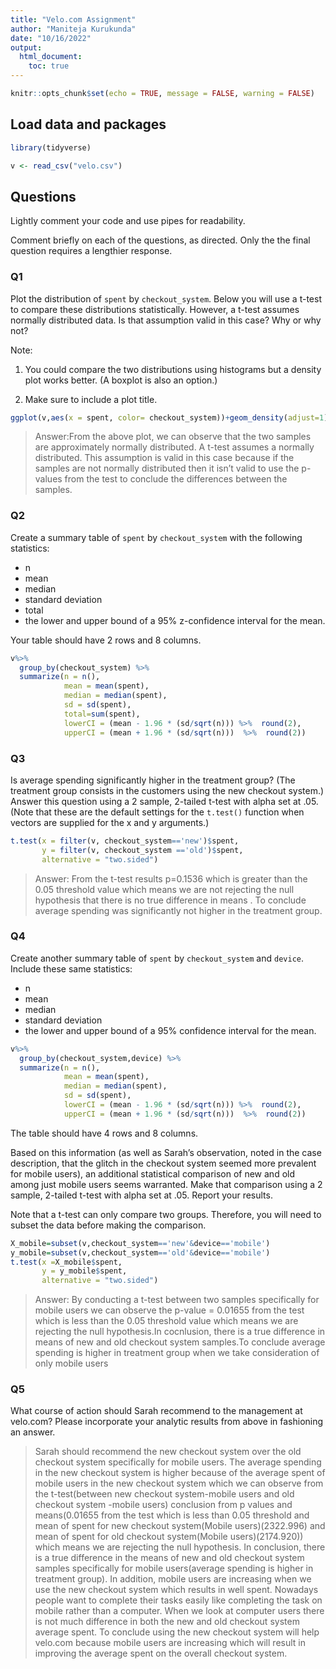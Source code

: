 ---
title: "Velo.com Assignment"
author: "Maniteja Kurukunda"
date: "10/16/2022"
output: 
  html_document:
    toc: true
---

```{r setup, include=FALSE}
knitr::opts_chunk$set(echo = TRUE, message = FALSE, warning = FALSE)

```

<!-- Note:   -->

<!-- These instructions are commented out and will not display when you knit your RMarkdown document. -->

<!-- - Change the information in the yaml header above:  title, author, data. -->
<!-- - Make sure output is html_document. -->
<!-- - Once you are finished coding, **run each chunk individually to make sure there are no errors**.  (If necessary fix your code.) Once your code is error-free, click "knit" on the menu above. Your document should compile to HTML, provided that you have output set to "html_document." -->
<!-- - In the code chunk above ("setup") echo is set to TRUE.  This means that the code in your chunks will be displayed, along with the results, in your compiled document. -->

## Load data and packages

```{r}
library(tidyverse)

v <- read_csv("velo.csv")

```

## Questions

Lightly comment your code and use pipes for readability.

Comment briefly on each of the questions, as directed.  Only the the final question requires a lengthier response.

### Q1

Plot the distribution of `spent` by `checkout_system`.  Below you will use a t-test to compare these distributions statistically.  However, a t-test assumes normally distributed data.  Is that assumption valid in this case?  Why or why not?

Note: 

1. You could compare the two distributions using histograms but a density plot works better. (A boxplot is also an option.)

2. Make sure to include a plot title.

```{r}
ggplot(v,aes(x = spent, color= checkout_system))+geom_density(adjust=1)+labs(title = "The distribution of spent by checkout_system.")+xlim(-4000,9000)
```

> Answer:From the above plot, we can observe that the two samples are approximately normally distributed. A t-test assumes a normally distributed. This assumption is valid in this case because if the samples are not normally distributed then it isn’t valid to use the p-values from the test to conclude the differences between the samples.

### Q2

Create a summary table of `spent` by `checkout_system` with the following statistics:

- n
- mean
- median
- standard deviation
- total 
- the lower and upper bound of a 95% z-confidence interval for the mean.

Your table should have 2 rows and 8 columns.

```{r}
v%>% 
  group_by(checkout_system) %>% 
  summarize(n = n(),
            mean = mean(spent),
            median = median(spent),
            sd = sd(spent),
            total=sum(spent),
            lowerCI = (mean - 1.96 * (sd/sqrt(n))) %>%  round(2),
            upperCI = (mean + 1.96 * (sd/sqrt(n)))  %>%  round(2))


```

###  Q3

Is average spending significantly higher in the treatment group?  (The treatment group consists in the customers using the new checkout system.)  Answer this question using a 2 sample, 2-tailed t-test with alpha set at .05. (Note that these are the default settings for the `t.test()` function when vectors are supplied for the x and y arguments.)

```{r}
t.test(x = filter(v, checkout_system=='new')$spent,
       y = filter(v, checkout_system =='old')$spent,
       alternative = "two.sided")

```

> Answer: From the t-test results p=0.1536 which is greater than the 0.05 threshold value which means we are not rejecting the null hypothesis that there is no true difference in means . To conclude average spending was significantly not higher in the treatment group.

### Q4

Create another summary table of `spent` by `checkout_system` and `device`.  Include these same statistics:

- n
- mean
- median
- standard deviation
- the lower and upper bound of a 95% confidence interval for the mean.

```{r}
v%>% 
  group_by(checkout_system,device) %>% 
  summarize(n = n(),
            mean = mean(spent),
            median = median(spent),
            sd = sd(spent),
            lowerCI = (mean - 1.96 * (sd/sqrt(n))) %>%  round(2),
            upperCI = (mean + 1.96 * (sd/sqrt(n)))  %>%  round(2))


```

The table should have 4 rows and 8 columns.  

Based on this information (as well as Sarah's observation, noted in the case description, that the glitch in the checkout system seemed more prevalent for mobile users), an additional statistical comparison of new and old among just mobile users seems warranted. Make that comparison using a 2 sample, 2-tailed t-test with alpha set at .05.  Report your results.

Note that a t-test can only compare two groups.  Therefore, you will need to subset the data before making the comparison.

```{r}
X_mobile=subset(v,checkout_system=='new'&device=='mobile')
y_mobile=subset(v,checkout_system=='old'&device=='mobile')
t.test(x =X_mobile$spent,
       y = y_mobile$spent,
       alternative = "two.sided")

```

> Answer: By conducting a t-test between two samples specifically for mobile users we can observe the p-value = 0.01655 from the test which is less than the 0.05 threshold value which means we are rejecting the null hypothesis.In cocnlusion, there is a true difference in means of new and old checkout system samples.To conclude average spending is higher in treatment group when we take consideration of only mobile users

### Q5

What course of action should Sarah recommend to the management at velo.com? Please incorporate your analytic results from above in fashioning an answer.

>Sarah should recommend the new checkout system over the old checkout system specifically for mobile users. The average spending in the new checkout system is higher because of the average spent of mobile users in the new checkout system which we can observe from the t-test(between new checkout system-mobile users and old checkout system -mobile users) conclusion from p values and means(0.01655 from the test which is less than 0.05 threshold and mean of spent for new checkout system(Mobile users)(2322.996) and mean of spent for old checkout system(Mobile users)(2174.920)) which means we are rejecting the null hypothesis. In conclusion, there is a true difference in the means of new and old checkout system samples specifically for mobile users(average spending is higher in treatment group). In addition, mobile users are increasing when we use the new checkout system which results in well spent. Nowadays people want to complete their tasks easily like completing the task on mobile rather than a computer. When we look at computer users there is not much difference in both the new and old checkout system average spent. To conclude using the new checkout system will help velo.com because mobile users are increasing which will result in improving the average spent on the overall checkout system.


